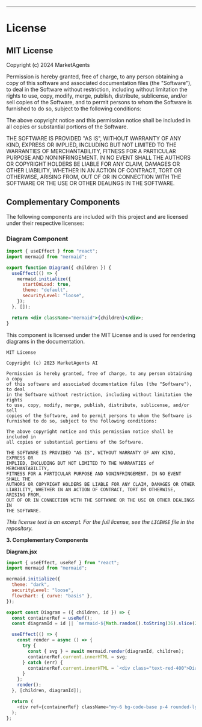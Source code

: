 ---

# License

<div className="license-section">

## MIT License

Copyright (c) 2024 MarketAgents

Permission is hereby granted, free of charge, to any person obtaining a copy
of this software and associated documentation files (the "Software"), to deal
in the Software without restriction, including without limitation the rights
to use, copy, modify, merge, publish, distribute, sublicense, and/or sell
copies of the Software, and to permit persons to whom the Software is
furnished to do so, subject to the following conditions:

The above copyright notice and this permission notice shall be included in all
copies or substantial portions of the Software.

THE SOFTWARE IS PROVIDED "AS IS", WITHOUT WARRANTY OF ANY KIND, EXPRESS OR
IMPLIED, INCLUDING BUT NOT LIMITED TO THE WARRANTIES OF MERCHANTABILITY,
FITNESS FOR A PARTICULAR PURPOSE AND NONINFRINGEMENT. IN NO EVENT SHALL THE
AUTHORS OR COPYRIGHT HOLDERS BE LIABLE FOR ANY CLAIM, DAMAGES OR OTHER
LIABILITY, WHETHER IN AN ACTION OF CONTRACT, TORT OR OTHERWISE, ARISING FROM,
OUT OF OR IN CONNECTION WITH THE SOFTWARE OR THE USE OR OTHER DEALINGS IN THE
SOFTWARE.

## Complementary Components

The following components are included with this project and are licensed under their respective licenses:

### Diagram Component

```jsx
import { useEffect } from "react";
import mermaid from "mermaid";

export function Diagram({ children }) {
  useEffect(() => {
    mermaid.initialize({
      startOnLoad: true,
      theme: "default",
      securityLevel: "loose",
    });
  }, []);

  return <div className="mermaid">{children}</div>;
}
```

This component is licensed under the MIT License and is used for rendering diagrams in the documentation.

</div>

```text
MIT License

Copyright (c) 2023 MarketAgents AI

Permission is hereby granted, free of charge, to any person obtaining a copy
of this software and associated documentation files (the "Software"), to deal
in the Software without restriction, including without limitation the rights
to use, copy, modify, merge, publish, distribute, sublicense, and/or sell
copies of the Software, and to permit persons to whom the Software is
furnished to do so, subject to the following conditions:

The above copyright notice and this permission notice shall be included in
all copies or substantial portions of the Software.

THE SOFTWARE IS PROVIDED "AS IS", WITHOUT WARRANTY OF ANY KIND, EXPRESS OR
IMPLIED, INCLUDING BUT NOT LIMITED TO THE WARRANTIES of MERCHANTABILITY,
FITNESS FOR A PARTICULAR PURPOSE AND NONINFRINGEMENT. IN NO EVENT SHALL THE
AUTHORS OR COPYRIGHT HOLDERS BE LIABLE FOR ANY CLAIM, DAMAGES OR OTHER
LIABILITY, WHETHER IN AN ACTION OF CONTRACT, TORT OR OTHERWISE, ARISING FROM,
OUT OF OR IN CONNECTION WITH THE SOFTWARE OR THE USE OR OTHER DEALINGS IN
THE SOFTWARE.
```

_This license text is an excerpt. For the full license, see the `LICENSE` file in the repository._

**3. Complementary Components**

**Diagram.jsx**

```javascript
import { useEffect, useRef } from "react";
import mermaid from "mermaid";

mermaid.initialize({
  theme: "dark",
  securityLevel: "loose",
  flowchart: { curve: "basis" },
});

export const Diagram = ({ children, id }) => {
  const containerRef = useRef();
  const diagramId = id || `mermaid-${Math.random().toString(36).slice(2)}`;

  useEffect(() => {
    const render = async () => {
      try {
        const { svg } = await mermaid.render(diagramId, children);
        containerRef.current.innerHTML = svg;
      } catch (err) {
        containerRef.current.innerHTML = `<div class="text-red-400">Diagram Error: ${err.message}</div>`;
      }
    };
    render();
  }, [children, diagramId]);

  return (
    <div ref={containerRef} className="my-6 bg-code-base p-4 rounded-lg" />
  );
};
```

```

```
